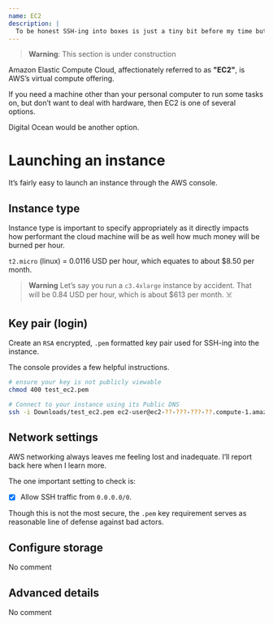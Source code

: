 ```yaml
---
name: EC2
description: |
  To be honest SSH-ing into boxes is just a tiny bit before my time but here are some notes anyways.
---
```


> **Warning**: This section is under construction

Amazon Elastic Compute Cloud, affectionately referred
to as **"EC2"**, is AWS’s virtual compute offering.

If you need a machine other than your personal computer
to run some tasks on, but don’t want to deal with hardware,
then EC2 is one of several options.

Digital Ocean would be another option.

# Launching an instance

It’s fairly easy to launch an instance through the AWS console.

## Instance type

Instance type is important to specify appropriately as it
directly impacts how performant the cloud machine will be
as well how much money will be burned per hour.

`t2.micro` (linux) = 0.0116 USD per hour, which equates to
about $8.50 per month.

> **Warning**
> Let’s say you run a `c3.4xlarge` instance by accident.
> That will be 0.84 USD per hour, which is about $613 per month. ☠️

## Key pair (login)

Create an `RSA` encrypted, `.pem` formatted key pair
used for SSH-ing into the instance.

The console provides a few helpful instructions.

```bash
# ensure your key is not publicly viewable
chmod 400 test_ec2.pem

# Connect to your instance using its Public DNS
ssh -i Downloads/test_ec2.pem ec2-user@ec2-??-???-???-??.compute-1.amazonaws.com
```

## Network settings

AWS networking always leaves me feeling lost and inadequate.
I’ll report back here when I learn more.

The one important setting to check is:

- [x] Allow SSH traffic from `0.0.0.0/0`.

Though this is not the most secure, the `.pem` key requirement
serves as reasonable line of defense against bad actors.

## Configure storage

No comment

## Advanced details

No comment
